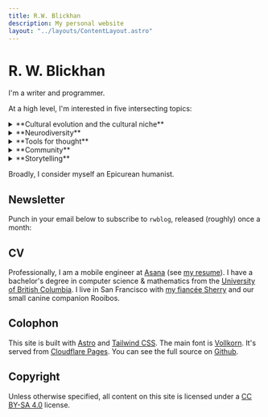 ```yaml
---
title: R.W. Blickhan
description: My personal website
layout: "../layouts/ContentLayout.astro"
---
```


# R. W. Blickhan

I'm a writer and programmer.

At a high level, I'm interested in five intersecting topics:

<details>
    <summary>**Cultural evolution and the cultural niche**</summary>
    *The Secrets of Our Success* took my head off and screwed it on slightly different.
    As a result, I've been deeply impacted by cultural and biological anthropology.
    - How does culture broadly impact our day-to-day life? How does it impact our tool use, our relationships, our thought?
    - How do cultures differ across space and time? How does culture change over time and why?
    - How can we use knowledge of cultural evolution and socialization to our advantage?
</details>
<details>
    <summary>**Neurodiversity**</summary>
    I am bipolar and consider myself neurodivergent.
    - How does neurodivergence and mental illness affect my life and others' lives?
    - How have neurodiversity and neurodivergent individuals impacted history and culture?
    - How do we build tools and form practices to support neurodivergent individuals?
</details>
<details>
    <summary>**Tools for thought**</summary>
    - How do we build more "bicycles for the mind"?
    - What are novel ways of interacting with our computers?
    - How do we make it easier to write clean, correct code?
</details>
<details>
    <summary>**Community**</summary>
    - How do we generate conviviality and "scenius"?
    - How do communities differ from markets?
    - How can we use Dunbar's number to our advantage?
</details>
<details>
    <summary>**Storytelling**</summary>
    - Why do we tell stories?
    - How do good stories "work"?
    - How do we intentionally practice storytelling?
</details>

Broadly, I consider myself an Epicurean humanist.

## Newsletter

Punch in your email below to subscribe to `rwblog`, released (roughly) once a month:


<Email />

## CV

Professionally, I am a mobile engineer at [Asana](https://asana.com/) (see [my resume](/resume.pdf)).
I have a bachelor's degree in computer science & mathematics from the [University of British Columbia](https://www.ubc.ca/).
I live in San Francisco with [my fiancée Sherry](http://sherryyuan.me) and our small canine companion Rooibos.

## Colophon

This site is built with [Astro](https://astro.build) and [Tailwind CSS](https://tailwindcss.com).
The main font is [Vollkorn](http://vollkorn-typeface.com).
It's served from [Cloudflare Pages](https://pages.cloudflare.com).
You can see the full source on [Github](https://github.com/rwblickhan/astro-rwblickhan.org).

## Copyright

Unless otherwise specified, all content on this site is licensed under a [CC BY-SA 4.0](https://creativecommons.org/licenses/by-sa/4.0/) license.
